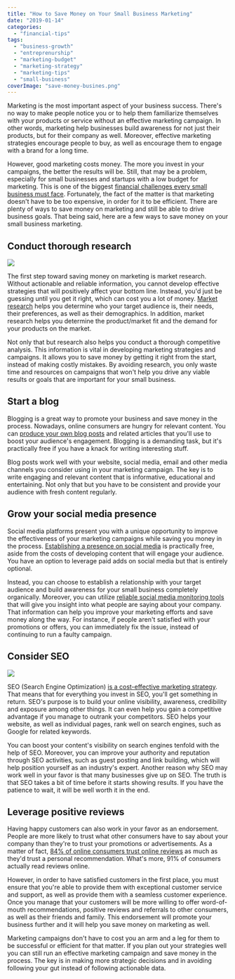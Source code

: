 ```yaml
---
title: "How to Save Money on Your Small Business Marketing"
date: "2019-01-14"
categories: 
  - "financial-tips"
tags: 
  - "business-growth"
  - "entreprenurship"
  - "marketing-budget"
  - "marketing-strategy"
  - "marketing-tips"
  - "small-business"
coverImage: "save-money-busines.png"
---
```


Marketing is the most important aspect of your business success. There's no way to make people notice you or to help them familiarize themselves with your products or service without an effective marketing campaign. In other words, marketing help businesses build awareness for not just their products, but for their company as well. Moreover, effective marketing strategies encourage people to buy, as well as encourage them to engage with a brand for a long time.

However, good marketing costs money. The more you invest in your campaigns, the better the results will be. Still, that may be a problem, especially for small businesses and startups with a low budget for marketing. This is one of the biggest [financial challenges every small business must face](https://moneycoach-app.com/7-biggest-financial-challenges-for-smbs/). Fortunately, the fact of the matter is that marketing doesn't have to be too expensive, in order for it to be efficient. There are plenty of ways to save money on marketing and still be able to drive business goals. That being said, here are a few ways to save money on your small business marketing.

## Conduct thorough research

![](/images/blog-images/1rEpILK.jpg)

The first step toward saving money on marketing is market research. Without actionable and reliable information, you cannot develop effective strategies that will positively affect your bottom line. Instead, you'd just be guessing until you get it right, which can cost you a lot of money. [Market research](https://www.entrepreneur.com/encyclopedia/market-research) helps you determine who your target audience is, their needs, their preferences, as well as their demographics. In addition, market research helps you determine the product/market fit and the demand for your products on the market.

Not only that but research also helps you conduct a thorough competitive analysis. This information is vital in developing marketing strategies and campaigns. It allows you to save money by getting it right from the start, instead of making costly mistakes. By avoiding research, you only waste time and resources on campaigns that won't help you drive any viable results or goals that are important for your small business.

## Start a blog

Blogging is a great way to promote your business and save money in the process. Nowadays, online consumers are hungry for relevant content. You can [produce your own blog posts](https://www.thebalancesmb.com/effective-blogging-for-home-businesses-1794216) and related articles that you'll use to boost your audience's engagement. Blogging is a demanding task, but it's practically free if you have a knack for writing interesting stuff.

Blog posts work well with your website, social media, email and other media channels you consider using in your marketing campaign. The key is to write engaging and relevant content that is informative, educational and entertaining. Not only that but you have to be consistent and provide your audience with fresh content regularly.

## Grow your social media presence

Social media platforms present you with a unique opportunity to improve the effectiveness of your marketing campaigns while saving you money in the process. [Establishing a presence on social media](https://www.succeedinginsmallbusiness.com/5-ways-to-use-social-media-to-grow-your-small-business/) is practically free, aside from the costs of developing content that will engage your audience. You have an option to leverage paid adds on social media but that is entirely optional.

Instead, you can choose to establish a relationship with your target audience and build awareness for your small business completely organically. Moreover, you can utilize [reliable social media monitoring tools](https://www.isentia.com/new-zealand/mediaportal/applications/media-monitoring) that will give you insight into what people are saying about your company. That information can help you improve your marketing efforts and save money along the way. For instance, if people aren't satisfied with your promotions or offers, you can immediately fix the issue, instead of continuing to run a faulty campaign.

## Consider SEO

![](/images/blog-images/mBzKXtr.jpg)

SEO (Search Engine Optimization) [is a cost-effective marketing strategy](https://www.forbes.com/sites/forbesagencycouncil/2017/01/24/affordable-seo-five-ways-to-cut-costs-and-get-traffic/#187c40767505). That means that for everything you invest in SEO, you'll get something in return. SEO's purpose is to build your online visibility, awareness, credibility and exposure among other things. It can even help you gain a competitive advantage if you manage to outrank your competitors. SEO helps your website, as well as individual pages, rank well on search engines, such as Google for related keywords.

You can boost your content's visibility on search engines tenfold with the help of SEO. Moreover, you can improve your authority and reputation through SEO activities, such as guest posting and link building, which will help position yourself as an industry's expert. Another reason why SEO may work well in your favor is that many businesses give up on SEO. The truth is that SEO takes a bit of time before it starts showing results. If you have the patience to wait, it will be well worth it in the end.

## Leverage positive reviews

Having happy customers can also work in your favor as an endorsement. People are more likely to trust what other consumers have to say about your company than they're to trust your promotions or advertisements. As a matter of fact, [84% of online consumers trust online reviews](https://www.inc.com/craig-bloem/84-percent-of-people-trust-online-reviews-as-much-.html) as much as they'd trust a personal recommendation. What's more, 91% of consumers actually read reviews online.

However, in order to have satisfied customers in the first place, you must ensure that you're able to provide them with exceptional customer service and support, as well as provide them with a seamless customer experience. Once you manage that your customers will be more willing to offer word-of-mouth recommendations, positive reviews and referrals to other consumers, as well as their friends and family. This endorsement will promote your business further and it will help you save money on marketing as well.

Marketing campaigns don't have to cost you an arm and a leg for them to be successful or efficient for that matter. If you plan out your strategies well you can still run an effective marketing campaign and save money in the process. The key is in making more strategic decisions and in avoiding following your gut instead of following actionable data.